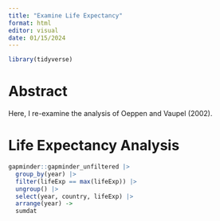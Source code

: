 ```yaml
---
title: "Examine Life Expectancy"
format: html
editor: visual
date: 01/15/2024
---
```


```r
library(tidyverse)
```

# Abstract

Here, I re-examine the analysis of Oeppen and Vaupel (2002).

# Life Expectancy Analysis

```r
gapminder::gapminder_unfiltered |> 
  group_by(year) |> 
  filter(lifeExp == max(lifeExp)) |> 
  ungroup() |> 
  select(year, country, lifeExp) |> 
  arrange(year) -> 
  sumdat
```
